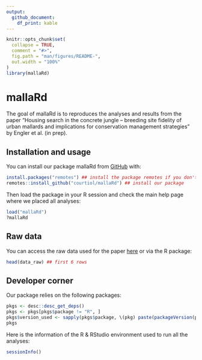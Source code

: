 ```yaml
---
output:
  github_document:
    df_print: kable
---
```


<!-- README.md is generated from README.Rmd. Please edit that file -->

```r
knitr::opts_chunk$set(
  collapse = TRUE,
  comment = "#>",
  fig.path = "man/figures/README-",
  out.width = "100%"
)
library(mallaRd)
```


# mallaRd

<!-- badges: start -->
<!-- badges: end -->

The goal of mallaRd is to reproduces the analyses and results from the paper "Housing search in the concrete jungle – breeding site fidelity of urban mallards and implications for conservation management strategies" by Engler et al. (in prep). 

## Installation and usage

You can install our package mallaRd from [GitHub](https://github.com/) with:

```r
install.packages("remotes") ## install the package remotes if you don't have it
remotes::install_github("courtiol/mallaRd") ## install our package
```

Then load the package in your R session and check the main help page where we placed all analyses:

```r
load("mallaRd")
?mallaRd
```

## Raw data

You can access the raw data used for the paper [here](inst/extdata/raw_data.csv) or via the R package:

```r
head(data_raw) ## first 6 rows
```

## Developer corner

Our package relies on the following packages:

```r
pkgs <- desc::desc_get_deps()
pkgs <- pkgs[pkgs$package != "R", ]
pkgs$version_used <- sapply(pkgs$package, \(pkg) paste(packageVersion(pkg), sep = "."))
pkgs
```

Here is the information of the R & RStudio environment used to run all the analyses:

```r
sessionInfo()
```

